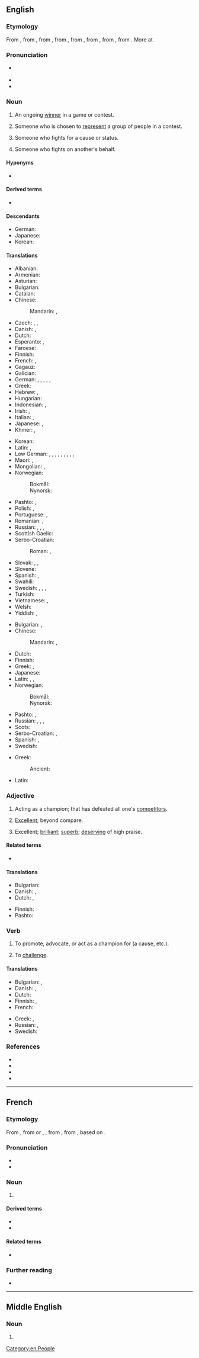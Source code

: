 {{also|Champion|champión}}
==English==
{{wikipedia}}

===Etymology===
From {{inh|en|enm|champioun}}, from {{der|en|fro|champion}}, from {{der|en|ML.|campio||combatant in a duel, champion}}, from {{der|en|frk|*kampijō||fighter}}, from {{der|en|gem-pro|*kampijô||fighter, warrior}}, from {{m|gem-pro|*kampijaną||to do battle, fight}}, from {{m|gem-pro|*kampaz||field, battlefield, battle}}, from {{der|en|la|campus||a field, a plain, a place of action}}. More at {{l|en|kemp}}.

===Pronunciation===
* {{a|GA|RP}} {{IPA|en|/ˈtʃæmpiən/}}
* {{audio|en|En-uk-champion.ogg|Audio (UK)}}
* {{audio|en|en-us-champion.ogg|Audio (US)}}

===Noun===
{{en-noun}}

# An ongoing [[winner]] in a game or contest.
#: {{ux|en|The defending '''champion''' is expected to defeat his challenger.}}
# Someone who is chosen to [[represent]] a group of people in a contest.
#: {{ux|en|[[wikipedia:Real Madrid C.F.|Real Madrid]] is eligible to play in [[wikipedia:2016 FIFA Club World Cup|FIFA Club World Cup]] as the '''champion''' of Europe.}}
# Someone who fights for a cause or status.
#: {{ux|en|'''champion''' of women's suffrage}}
# Someone who fights on another's behalf.
#: {{ux|en|'''champion''' of the poor}}

====Hyponyms====
* {{l|en|championess}}

====Derived terms====
* {{l|en|championess}}

====Descendants====
* German: {{l|de|Champion}}
* Japanese: {{ja-r|チャンピオン}}
* Korean: {{ko-l|챔피언}}

====Translations====
{{trans-top|someone who has been winner in a contest}}
* Albanian: {{t+|sq|kampion|m}}
* Armenian: {{t+|hy|չեմպիոն}}
* Asturian: {{t|ast|campeón|m}}
* Bulgarian: {{t|bg|шампио́н|m}}
* Catalan: {{t+|ca|campió|m}}
* Chinese:
*: Mandarin: {{t+|cmn|冠軍|sc=Hani}}, {{t+|cmn|冠军|tr=guànjūn|sc=Hani}}
* Czech: {{t+|cs|mistr|m}}, {{t|cs|přeborník|m}}, {{t|cs|šampión|m}}
* Danish: {{t+|da|mester}}, {{t|da|champion}}
* Dutch: {{t+|nl|kampioen|m}}
* Esperanto: {{t|eo|ĉampiono}}, {{t|eo|ĉampionino}}
* Faroese: {{t|fo|meistari|m}}
* Finnish: {{t+|fi|mestari}}
* French: {{t+|fr|champion|m}}, {{t+|fr|championne|f}}
* Gagauz: {{t|gag|çempion}}
* Galician: {{t|gl|campión|m}}
* German: {{t+|de|Sieger|m}}, {{t+|de|Siegerin|f}}, {{t+|de|Gewinner|m}}, {{t+|de|Gewinnerin|f}}, {{t+|de|Meister|m}}, {{t+|de|Meisterin|f}}
* Greek: {{t+|el|πρωταθλητής|m}}
* Hebrew: {{t+|he|אלוף|m|tr=aluf}}, {{t|he|אלופה|f|tr=alufa}}
* Hungarian: {{t+|hu|bajnok}}
* Indonesian: {{t+|id|pemenang}}, {{t+|id|juara}}
* Irish: {{t|ga|curadh}}, {{t|ga|seaimpín|m}}
* Italian: {{t+|it|campione|m}}, {{t+|it|campionessa|f}}
* Japanese: {{t+|ja|チャンピオン|tr=chanpion}}, {{t+|ja|優勝者|tr=yūshōsha}}
* Khmer: {{t|km|បុរសចើងឯក|m|tr=bo’rɑh caəŋ aek}}, {{t|km|នារីចើងឯក|f|tr=nierii caəŋ aek}}
{{trans-mid}}
* Korean: {{t+|ko|챔피언}}
* Latin: {{t|la|adversarius|m}}, {{t|la|adversaria|f}}
* Low German: {{t|nds|Meester|m}}, {{t|nds|Mester|m}}, {{t|nds|Meister|m}}, {{t|nds|Meesterin|f}}, {{t|nds|Meestersch|f}}, {{t|nds|Meestersche|f}}, {{t|nds|Winner|m}}, {{t|nds|Winnerin|f}}, {{t|nds|Winnersch|f}}, {{t|nds|Winnersche|f}}
* Maori: {{t|mi|papatū}}, {{t|mi|whakaihuwaka}}
* Mongolian: {{t+|mn|аварга|sc=Cyrl}}, {{t+|mn|тэмцэгч|sc=Cyrl}}
* Norwegian:
*: Bokmål: {{t+|nb|mester|m}}
*: Nynorsk: {{t|nn|meister|m}}
* Pashto: {{t+|ps|اتل|m|tr=atël}}, {{t|ps|اتله|f|tr=atëla}}
* Polish: {{t+|pl|mistrz|m}}, {{t+|pl|mistrzyni|f}}
* Portuguese: {{t+|pt|campeão|m}}, {{t|pt|campeã|f}}
* Romanian: {{t+|ro|campion|m}}, {{t+|ro|campioană|f}}
* Russian: {{t+|ru|чемпио́н|m}}, {{t+|ru|чемпио́нка|f}}, {{t+|ru|победи́тель|m}}, {{t+|ru|победи́тельница|f}}
* Scottish Gaelic: {{t|gd|gaisgeach|m}}
* Serbo-Croatian:
*: Roman: {{t+|sh|prvak|m}}, {{t+|sh|pobednik|m}}
* Slovak: {{t|sk|šampión|m}}, {{t|sk|majster|m}}, {{t|sk|preborník|m}}
* Slovene: {{t+|sl|prvak|m}}
* Spanish: {{t+|es|campeón|m}}, {{t+|es|campeona|f}}
* Swahili: {{t+|sw|bingwa}}
* Swedish: {{t+|sv|vinnare|c}}, {{t|sv|vinnarinna|c}}, {{t+|sv|mästare|c}}, {{t+|sv|mästarinna|c}}
* Turkish: {{t+|tr|şampiyon}}
* Vietnamese: {{t+|vi|quán quân}}, {{t|vi|nhà vô địch}}
* Welsh: {{t+|cy|hyrwyddwr}}
* Yiddish: {{t|yi|מײַסטער|m}}, ‎{{t|yi|מײַסטערין|f}} ‎
{{trans-bottom}}

{{trans-top|defender of a cause}}
* Bulgarian: {{t+|bg|защитник|m}}, {{t+|bg|поборник|m}}
* Chinese:
*: Mandarin: {{t+|cmn|擁護者|sc=Hani}}, {{t+|cmn|拥护者|tr=yōnghùzhě|sc=Hani}}
* Dutch: {{t+|nl|voorvechter|m}}
* Finnish: {{t+|fi|puolestapuhuja}}
* Greek: {{t+|el|υπέρμαχος|m}}, {{t+|el|υπερασπιστής|m}}
* Japanese: {{t+|ja|擁護者|tr=yōgosha|sc=Jpan}}
* Latin: {{t|la|propugnator|m}}, {{t|la|propugnatrix|f}}, {{t|la|praeses|m}}
* Norwegian:
*: Bokmål: {{t|nb|forkjemper|m}}
*: Nynorsk: {{t|nn|forkjempar|m}}
{{trans-mid}}
* Pashto: {{t+|ps|اتل|m|tr=atël}}, {{t|ps|اتله|f|tr=atëla}}
* Russian: {{t+|ru|побо́рник|m}}, {{t+|ru|побо́рница|f}}, {{t+|ru|защи́тник|m}}, {{t+|ru|защи́тница|f}}
* Scots: {{t|sco|fechter}}
* Serbo-Croatian: {{t+|sh|pobornik|m}}, {{t+|sh|zagovornik|m}}
* Spanish: {{t+|es|adalid}}, {{t|es|valedor}}
* Swedish: {{t|sv|förkämpe|c}}
{{trans-bottom}}

{{trans-top|someone who fights on another's behalf}}
* Greek:
*: Ancient: {{t|grc|ὑπέρμαχος|m}}
{{trans-mid}}
* Latin: {{t|la|prōpugnātor|m}}
{{trans-bottom}}

===Adjective===
{{en-adj|-}}

# {{lb|en|attributive}} Acting as a champion; that has defeated all one's [[competitor]]s.
# {{lb|en|attributive}} [[excellent|Excellent]]; beyond compare.
# {{lb|en|predicative|Ireland|British|dialect}} Excellent; [[brilliant]]; [[superb]]; [[deserving]] of high praise.
#: {{ux|en|"That rollercoaster was '''champion'''," laughed Vinny.}}

====Related terms====
* {{l|en|championship}}

====Translations====
{{trans-top|something very positive}}
* Bulgarian: {{t+|bg|отличен}}
* Danish: {{t|da|mesterlig}}, {{t|da|førsteklasses}}
* Dutch: {{t+|nl|meesterlijk}}, {{t+|nl|eerste klasse}}
{{trans-mid}}
* Finnish: {{t+|fi|mestari}}
* Pashto: {{t+|ps|اتل|tr=atël}}
{{trans-bottom}}

===Verb===
{{en-verb}}

# {{lb|en|transitive}} To promote, advocate, or act as a champion for (a cause, etc.).
# {{lb|en|obsolete|transitive}} To [[challenge]].

====Translations====
{{trans-top|to advocate}}
* Bulgarian: {{t|bg|защитавам}}, {{t+|bg|подкрепям}}
* Danish: {{t|da|forsvare}}, {{t|da|forfægte}}
* Dutch: {{t|nl|voorvechten}}
* Finnish: {{t+|fi|puolustaa}}, {{t|fi|[[taistella]] [[joku|jonkun]] [[puolesta]]}}
* French: {{t+|fr|championner}}
{{trans-mid}}
* Greek: {{t+|el|προασπίζω}}, {{t+|el|υπερασπίζομαι}}
* Russian: {{t+|ru|защища́ть|impf}}, {{t+|ru|отста́ивать|impf}}
* Swedish: {{t|sv|kämpa för}}
{{trans-bottom}}

===References===
* {{R:OED2}}
* {{R:Webster 1913}}
* {{R:Century 1911}}
* {{R:OneLook}}

[[Category:en:People]]

----

==French==

===Etymology===
From {{inh|fr|fro|champion}}, from {{inh|fr|ML.|-}} or {{der|fr|LL.|campiō}}, {{m|la|campiōnem||champion, fighter}}, from {{der|fr|frk|*kampijō}}, from {{der|fr|gem-pro|*kampijô}}, based on {{der|fr|la|campus||level ground}}.

===Pronunciation===
* {{fr-IPA}}
* {{audio|Fr-champion.ogg|Audio|lang=fr}}

===Noun===
{{fr-noun|m}}

# {{l|fr|champion}}

====Derived terms====
* {{l|fr|championnat}}
* {{l|fr|championner}}

====Related terms====
* {{l|fr|champ}}

===Further reading===
* {{R:TLFi}}

----

==Middle English==

===Noun===
{{head|enm|noun}}

# {{alternative form of|lang=enm|champioun}}